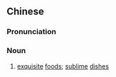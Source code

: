 {{also|美馔}}
==Chinese==
{{zh-forms|s=美馔}}

===Pronunciation===
{{zh-pron
|m=měizhuàn
|cat=n
}}

===Noun===
{{zh-noun}}

# {{lb|zh|literary}} [[exquisite]] [[food]]s; [[sublime]] [[dishes]]